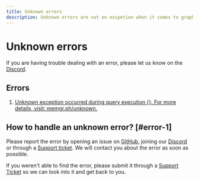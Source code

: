 ```yaml
---
title: Unknown errors
description: Unknown errors are not en excpetion when it comes to graphs. Learn how to handle an unknown error at Memgraph by visiting our documentation page. 
---
```



# Unknown errors

<Callout type="info">
If you are having trouble dealing with an error, please let us know on the <a href="https://www.discord.gg/memgraph"
target="_blank">Discord</a>.
</Callout>

## Errors

1. [Unknown exception occurred during query execution {}. For more details,
   visit: memgr.ph/unknown.](#error-1)

## How to handle an unknown error? [#error-1]

Please report the error by opening an issue on [GitHub](https://github.com/memgraph/memgraph), joining our [Discord](https://www.discord.gg/memgraph) or through a [Support
ticket](https://support.memgraph.com). We will contact you about the error as soon as
possible.

<Callout type="info">
If you weren't able to find the error, please submit it through a <a href="https://support.memgraph.com"
target="_blank">Support Ticket</a> so we can look into it and get back to you.
</Callout>
